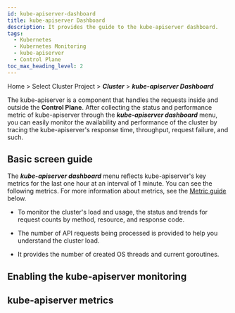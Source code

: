```yaml
---
id: kube-apiserver-dashboard
title: kube-apiserver Dashboard
description: It provides the guide to the kube-apiserver dashboard.
tags:
  - Kubernetes
  - Kubernetes Monitoring
  - kube-apiserver
  - Control Plane
toc_max_heading_level: 2
---
```


Home > Select Cluster Project > **_Cluster_** > **_kube-apiserver Dashboard_**


<K8skubeapiservercommon />

The kube-apiserver is a component that handles the requests inside and outside the **Control Plane**. After collecting the status and performance metric of kube-apiserver through the **_kube-apiserver dashboard_** menu, you can easily monitor the availability and performance of the cluster by tracing the kube-apiserver's response time, throughput, request failure, and such.

## Basic screen guide

<ImgLang img='k8s-kube-apiserver.png' desc='kube-apiserver dashboard'/>

The **_kube-apiserver dashboard_** menu reflects kube-apiserver's key metrics for the last one hour at an interval of 1 minute. You can see the following metrics. For more information about metrics, see the [Metric guide](#kube-apiserever-metric) below.

- To monitor the cluster's load and usage, the status and trends for request counts by method, resource, and response code. 

- The number of API requests being processed is provided to help you understand the cluster load. 

- It provides the number of created OS threads and current goroutines. 

## Enabling the kube-apiserver monitoring


<K8skubeapiservermonitoring />

## kube-apiserver metrics


<K8skubeapiservermetric /> 
